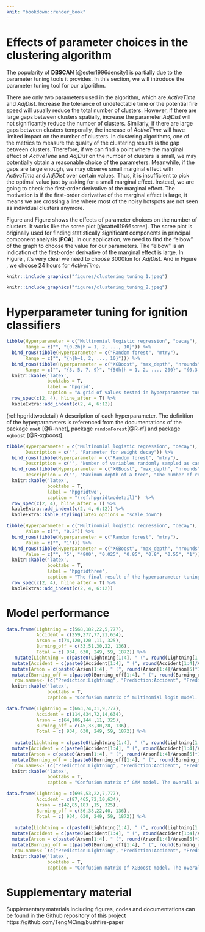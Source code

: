 ```yaml
---
knit: "bookdown::render_book"
---
```




# Effects of parameter choices in the clustering algorithm

The popularity of **DBSCAN** [@ester1996density] is partially due to the parameter tuning tools it provides. In this section, we will introduce the parameter tuning tool for our algorithm. 

There are only two parameters used in the algorithm, which are $ActiveTime$ and $AdjDist$. Increase the tolerance of undetectable time or the potential fire speed will usually reduce the total number of clusters. However, if there are large gaps between clusters spatially, increase the parameter $AdjDist$ will not significantly reduce the number of clusters. Similarly, if there are large gaps between clusters temporally, the increase of $ActiveTime$ will have limited impact on the number of clusters. In clustering algorithms, one of the metrics to measure the quality of the clustering results is the gap between clusters. Therefore, if we can find a point where the marginal effect of $ActiveTime$ and $AdjDist$ on the number of clusters is small, we may potentially obtain a reasonable choice of the parameters. Meanwhile, if the gaps are large enough, we may observe small marginal effect with $ActiveTime$ and $AdjDist$ over certain values. Thus, it is insufficient to pick the optimal value just by asking for a small marginal effect. Instead, we are going to check the first-order derivative of the marginal effect. The motivation is if the first-order derivative of the marginal effect is large, it means we are crossing a line where most of the noisy hotspots are not seen as individual clusters anymore. 

Figure \ref{fig:ctone} and Figure \ref{fig:cttwo} shows the effects of parameter choices on the number of clusters. It works like the scree plot [@cattell1966scree]. The scree plot is originally used for finding statistically significant components in principal component analysis (**PCA**). In our application, we need to find the "elbow" of the graph to choose the value for our parameters. The "elbow" is an indication of the first-order derivative of the marginal effect is large. In Figure \ref{fig:ctone}, it's very clear we need to choose 3000km for $AdjDist$. And in Figure \ref{fig:cttwo}, we choose 24 hours for $ActiveTime$.

```r
knitr::include_graphics("figures/clustering_tuning_1.jpeg")
```

```r
knitr::include_graphics("figures/clustering_tuning_2.jpeg")
```

# Hyperparameter tuning for ignition classifiers

```r
tibble(Hyperparameter = c("Multinomial logistic regression", "decay"), 
       Range = c("", "{0.2h|h = 1, 2, ..., 10}")) %>%
  bind_rows(tibble(Hyperparameter = c("Random forest", "mtry"), 
       Range = c("", "{h|h=1, 2, ..., 10}"))) %>%
  bind_rows(tibble(Hyperparameter = c("XGBoost", "max_depth", "nrounds", "eta", "subsample", "gamma", "colsample_bytree", "min_child_weight"), 
       Range = c("", "{3, 5, 7, 9}", "{50h|h = 1, 2, ..., 200}", "{0.3, 0.2, 0.1, 0.05, 0.025, 0.0125, 0.00625}", "{0.05h|h = 10, 11, ..., 18}", "{0.2h|h = 0, 1, ..., 5}", "{0.05h|h = 10, 11, ..., 18}", "{1, 3, 5, 7}"))) %>%
  knitr::kable('latex',
               booktabs = T,
               label = 'hpgrid',
               caption = "A grid of values tested in hyperparameter tuning for each candidate model.")  %>%
  row_spec(c(2, 4), hline_after = T) %>%
  kableExtra::add_indent(c(2, 4, 6:12))
```


(ref:hpgridtwodetail) A description of each hyperparameter. The definition of the hyperparameters is referenced from the documentations of the package `nnet` [@R-nnet], package `randomForest`[@R-rf] and package `xgboost` [@R-xgboost].

```r
tibble(Hyperparameter = c("Multinomial logistic regression", "decay"), 
       Description = c("", "Parameter for weight decay")) %>%
  bind_rows(tibble(Hyperparameter = c("Random forest", "mtry"), 
       Description = c("", "Number of variables randomly sampled as candidates at each split"))) %>%
  bind_rows(tibble(Hyperparameter = c("XGBoost", "max_depth", "nrounds", "eta", "subsample", "gamma", "colsample_bytree", "min_child_weight"), 
       Description = c("", "Maximum depth of a tree", "The number of rounds for boosting", "Step size shrinkage used in update to prevents overfitting", "Subsample ratio of the training instances", "Minimum loss reduction required to make a further partition on a leaf node of the tree", "subsample ratio of columns when constructing each tree", "Minimum sum of instance weight (hessian) needed in a child"))) %>%
  knitr::kable('latex',
               booktabs = T,
               label = 'hpgridtwo',
               caption = "(ref:hpgridtwodetail)")  %>%
  row_spec(c(2, 4), hline_after = T) %>%
  kableExtra::add_indent(c(2, 4, 6:12)) %>%
  kableExtra::kable_styling(latex_options = "scale_down")
```

```r
tibble(Hyperparameter = c("Multinomial logistic regression", "decay"), 
       Value = c("", "0.2")) %>%
  bind_rows(tibble(Hyperparameter = c("Random forest", "mtry"), 
       Value = c("", "1"))) %>%
  bind_rows(tibble(Hyperparameter = c("XGBoost", "max_depth", "nrounds", "eta", "subsample", "gamma", "colsample_bytree", "min_child_weight"), 
       Value = c("", "5", "4800", "0.025", "0.85", "0.8", "0.55", "1"))) %>%
  knitr::kable('latex',
               booktabs = T,
               label = 'hpgridthree',
               caption = "The final result of the hyperparameter tuning.")  %>%
  row_spec(c(2, 4), hline_after = T) %>%
  kableExtra::add_indent(c(2, 4, 6:12))
```

# Model performance


```r
data.frame(Lightning = c(568,182,22,5,777), 
           Accident = c(259,277,77,21,634),
           Arson = c(74,120,120 ,11, 325),
           Burning_off = c(33,51,30,22, 136),
           Total = c( 934, 630, 249, 59, 1872)) %>%
   mutate(Lightning = c(paste0(Lightning[1:4], " (", round(Lightning[1:4]/Lightning[5]*100, 1), "%)" ), paste0(Lightning[5]))) %>%
  mutate(Accident = c(paste0(Accident[1:4], " (", round(Accident[1:4]/Accident[5]*100, 1), "%)" ), paste0(Accident[5]))) %>%
  mutate(Arson = c(paste0(Arson[1:4], " (", round(Arson[1:4]/Arson[5]*100, 1), "%)" ), paste0(Arson[5]))) %>%
  mutate(Burning_off = c(paste0(Burning_off[1:4], " (", round(Burning_off[1:4]/Burning_off[5]*100, 1), "%)" ), paste0(Burning_off[5]))) %>%
  `row.names<-`(c("Prediction:Lightning", "Prediction:Accident", "Prediction:Arson", "Prediction:Burning_off", "Total")) %>%
  knitr::kable('latex',
               booktabs = T,
               caption = "Confusion matrix of multinomial logit model. The overall accuracy was 0.5272.")
```

```r
data.frame(Lightning = c(663,74,31,9,777), 
           Accident = c(114,434,72,14,634),
           Arson = c(64,106,144 ,11, 325),
           Burning_off = c(45,33,30,28, 136),
           Total = c( 934, 630, 249, 59, 1872)) %>%
  
   mutate(Lightning = c(paste0(Lightning[1:4], " (", round(Lightning[1:4]/Lightning[5]*100, 1), "%)" ), paste0(Lightning[5]))) %>%
  mutate(Accident = c(paste0(Accident[1:4], " (", round(Accident[1:4]/Accident[5]*100, 1), "%)" ), paste0(Accident[5]))) %>%
  mutate(Arson = c(paste0(Arson[1:4], " (", round(Arson[1:4]/Arson[5]*100, 1), "%)" ), paste0(Arson[5]))) %>%
  mutate(Burning_off = c(paste0(Burning_off[1:4], " (", round(Burning_off[1:4]/Burning_off[5]*100, 1), "%)" ), paste0(Burning_off[5]))) %>%
  `row.names<-`(c("Prediction:Lightning", "Prediction:Accident", "Prediction:Arson", "Prediction:Burning_off", "Total")) %>%
  knitr::kable('latex',
               booktabs = T,
               caption = "Confusion matrix of GAM model. The overall accuracy was 0.6779.")
```

```r
data.frame(Lightning = c(695,53,22,7,777), 
           Accident = c(87,465,72,10,634),
           Arson = c(42,85,183 ,15, 325),
           Burning_off = c(36,38,22,40, 136),
           Total = c( 934, 630, 249, 59, 1872)) %>%
  
   mutate(Lightning = c(paste0(Lightning[1:4], " (", round(Lightning[1:4]/Lightning[5]*100, 1), "%)" ), paste0(Lightning[5]))) %>%
  mutate(Accident = c(paste0(Accident[1:4], " (", round(Accident[1:4]/Accident[5]*100, 1), "%)" ), paste0(Accident[5]))) %>%
  mutate(Arson = c(paste0(Arson[1:4], " (", round(Arson[1:4]/Arson[5]*100, 1), "%)" ), paste0(Arson[5]))) %>%
  mutate(Burning_off = c(paste0(Burning_off[1:4], " (", round(Burning_off[1:4]/Burning_off[5]*100, 1), "%)" ), paste0(Burning_off[5]))) %>%
  `row.names<-`(c("Prediction:Lightning", "Prediction:Accident", "Prediction:Arson", "Prediction:Burning_off", "Total")) %>%
  knitr::kable('latex',
               booktabs = T,
               caption = "Confusion matrix of XGBoost model. The overall accuracy was 0.7388.")
```


# Supplementary material

Supplementary materials including figures, codes and documentations can be found in the Github repository of this project https://github.com/TengMCing/bushfire-paper

